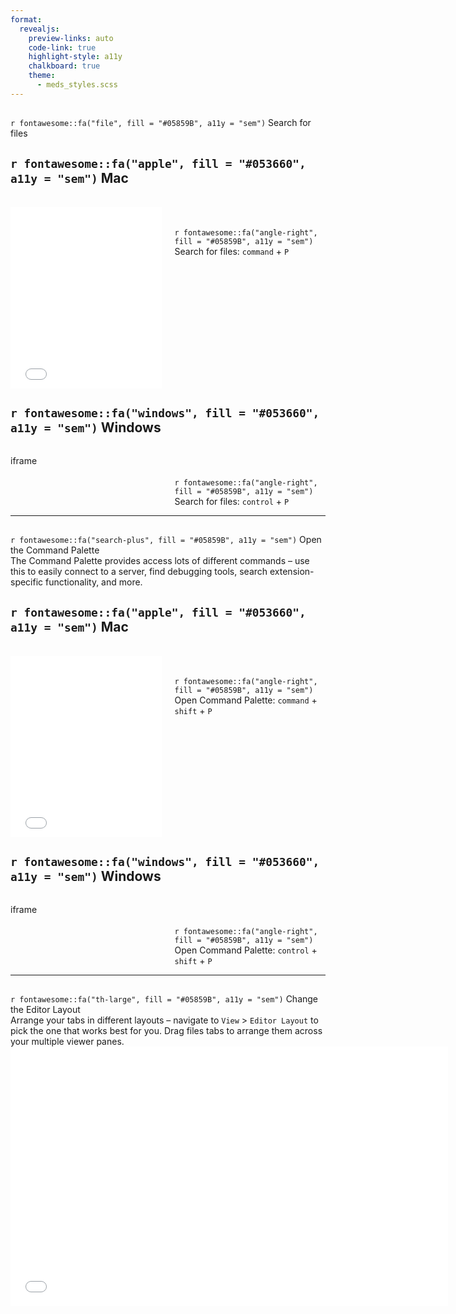 ```yaml
---
format: 
  revealjs:
    preview-links: auto
    code-link: true
    highlight-style: a11y
    chalkboard: true
    theme: 
      - meds_styles.scss
---
```


## {#file-search data-menu-title="Search files"}

<div class = "slide-title">`r fontawesome::fa("file", fill = "#05859B", a11y = "sem")` Search for files</div>

::: {.panel-tabset}
## `r fontawesome::fa("apple", fill = "#053660", a11y = "sem")` Mac
:::: {.columns}
::: {.column width="50%"}
<br>
<center><iframe width="550" height="290" src="media/mp4/VSCode_open_file.mp4" frameborder="0" allow="accelerometer; autoplay; encrypted-media; gyroscope; picture-in-picture" allowfullscreen></iframe></center>
:::
::: {.column width="50%"}
<br>
<br>
<br>
<div class = "body-text">`r fontawesome::fa("angle-right", fill = "#05859B", a11y = "sem")` Search for files: `command` + `P`</div>
:::
::::

## `r fontawesome::fa("windows", fill = "#053660", a11y = "sem")` Windows
:::: {.columns}
::: {.column width="50%"}
iframe
:::
::: {.column width="50%"}
<br>
<br>
<br>
<div class = "body-text">`r fontawesome::fa("angle-right", fill = "#05859B", a11y = "sem")` Search for files: `control` + `P`</div>
:::
::::
:::

---

## {#VSCode-command-palette data-menu-title="Command Palette"}

<div class = "slide-title">`r fontawesome::fa("search-plus", fill = "#05859B", a11y = "sem")` Open the Command Palette</div>

<div class = "body-text topbr">The Command Palette provides access lots of different commands -- use this to easily connect to a server, find debugging tools, search extension-specific functionality, and more.</div>

::: {.panel-tabset}
## `r fontawesome::fa("apple", fill = "#053660", a11y = "sem")` Mac
:::: {.columns}
::: {.column width="50%"}
<br>
<center><iframe width="550" height="290" src="media/mp4/command_palette.mp4" frameborder="0" allow="accelerometer; autoplay; encrypted-media; gyroscope; picture-in-picture" allowfullscreen></iframe></center>
:::
::: {.column width="50%"}
<br>
<br>
<br>
<div class = "body-text">`r fontawesome::fa("angle-right", fill = "#05859B", a11y = "sem")` Open Command Palette: `command` + `shift` + `P`</div>
:::
::::

## `r fontawesome::fa("windows", fill = "#053660", a11y = "sem")` Windows
:::: {.columns}
::: {.column width="50%"}
iframe
:::
::: {.column width="50%"}
<br>
<br>
<br>
<div class = "body-text">`r fontawesome::fa("angle-right", fill = "#05859B", a11y = "sem")` Open Command Palette: `control` + `shift` + `P`</div>
:::
::::
:::

---

## {#arrange-panels data-menu-title="Editor Layout"}

<div class = "slide-title">`r fontawesome::fa("th-large", fill = "#05859B", a11y = "sem")` Change the Editor Layout</div>

<div class = "body-text topbr">Arrange your tabs in different layouts -- navigate to `View` > `Editor Layout` to pick the one that works best for you. Drag files tabs to arrange them across your multiple viewer panes.</div> 

<center><iframe width="700" height="415" src="media/mp4/grid.mp4" frameborder="0" allow="accelerometer; autoplay; encrypted-media; gyroscope; picture-in-picture" allowfullscreen></iframe></center>
